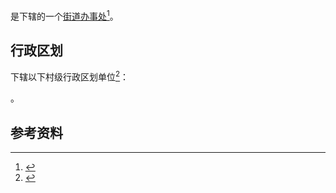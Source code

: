 {{中国乡级行政区|33/03/81/003/000}}

'''{{PAGENAMEBASE}}'''是{{PRC admin/fullname|33/03/81/003/000|3}}下辖的一个[[街道办事处|街道办事处]]<ref>{{PRC admin/ref sgc|{{PRC admin/parent|33/03/81/003/000}}}}</ref>。

== 行政区划 ==
{{PAGENAMEBASE}}下辖以下村级行政区划单位<ref>{{PRC admin/ref sgc|33/03/81/003/000}}</ref>：

{{PRC admin/children|33/03/81/003/000}}。

== 参考资料 ==
{{reflist}}

{{浙江行政区划小作品}}
{{PRC admin/navcat|33/03/81/003/000}}